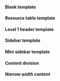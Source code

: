 #### Blank template
<Preview name="layouts-blank-template" />

#### Resource table template
<Preview name="layouts-resource-table-template" />

#### Level 1 header template
<Preview name="layouts-level-1-header-template" />

#### Sidebar template
<Preview name="layouts-sidebar-template" />

#### Mini sidebar template
<Preview name="layouts-mini-sidebar-template" />

#### Content division
##### Narrow width content
<Preview name="layouts-narrow-width-content-template" />